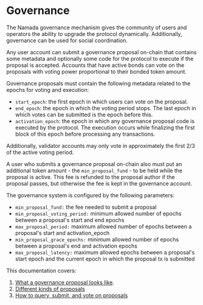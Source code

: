 # Governance

The Namada governance mechanism gives the community of users and operators the ability to upgrade the protocol dynamically.
Additionally, governance can be used for social coordination.

Any user account can submit a governance proposal on-chain that contains some metadata and optionally some code for the protocol to execute if the proposal is accepted.
Accounts that have active bonds can vote on the proposals with voting power proportional to their bonded token amount.

Governance proposals must contain the following metadata related to the epochs for voting and execution:
- `start_epoch`: the first epoch in which users can vote on the proposal.
- `end_epoch`: the epoch in which the voting period stops. The last epoch in which votes can be submitted is the epoch before this.
- `activation_epoch`: the epoch in which any governance proposal code is executed by the protocol. The execution occurs while finalizing the first block of this epoch before processing any transactions.

Additionally, validator accounts may only vote in approximately the first 2/3 of the active voting period.

A user who submits a governance proposal on-chain also must put an additional token amount - the `min_proposal_fund` - to be held while the proposal is active. This fee is refunded to the proposal author if the proposal passes, but otherwise the fee is kept in the governance account.

The governance system is configured by the following parameters:

- `min_proposal_fund:` the fee needed to submit a proposal
- `min_proposal_voting_period:` minimum allowed number of epochs between a proposal's start and end epochs
- `max_proposal_period:` maximum allowed number of epochs between a proposal's start and activation_epoch
- `min_proposal_grace_epochs:` minimum allowed number of epochs between a proposal's end and activation epochs
- `max_proposal_latency:` maximum allowed epochs between a proposal's start epoch and the current epoch in which the proposal tx is submitted

This documentation covers:

1. [What a governance proposal looks like](./governance/proposal-structure.mdx).
2. [Different kinds of proposals](./governance/proposal-types.mdx)
3. [How to query, submit, and vote on proposals](./governance/governance-actions.mdx)